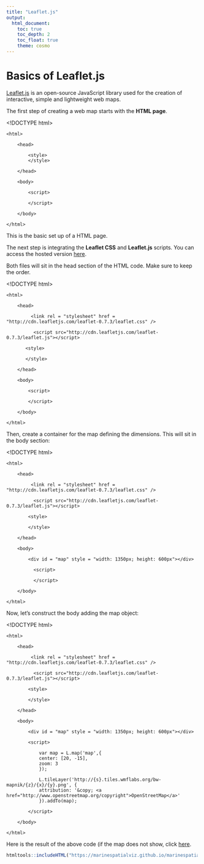---
title: "Leaflet.js"
output: 
  html_document:
    toc: true
    toc_depth: 2
    toc_float: true
    theme: cosmo
---

# Basics of Leaflet.js


[Leaflet.js](http://leafletjs.com/) is an open-source JavaScript library used for the creation of interactive, simple and lightweight web maps.


The first step of creating a web map starts with the **HTML page**.


<!DOCTYPE html>

    <html>

        <head>

            <style>
            </style>

        </head>

        <body>

            <script>

            </script>

        </body>

    </html>


This is the basic set up of a HTML page.

The next step is integrating the **Leaflet CSS** and **Leaflet.js** scripts. You can access the hosted version [here](http://leafletjs.com/download.html).

Both files will sit in the head section of the HTML code. Make sure to keep the order.


<!DOCTYPE html>

    <html>

        <head>

             <link rel = "stylesheet" href = "http://cdn.leafletjs.com/leaflet-0.7.3/leaflet.css" />

              <script src="http://cdn.leafletjs.com/leaflet-0.7.3/leaflet.js"></script>

           <style>

           </style>

        </head>

        <body>

            <script>

            </script>

        </body>

    </html>
    

Then, create a container for the map defining the dimensions. This will sit in the body section:


<!DOCTYPE html>

    <html>

        <head>

             <link rel = "stylesheet" href = "http://cdn.leafletjs.com/leaflet-0.7.3/leaflet.css" />

              <script src="http://cdn.leafletjs.com/leaflet-0.7.3/leaflet.js"></script>

            <style>

            </style>

        </head>

        <body>

            <div id = "map" style = "width: 1350px; height: 600px"></div>

              <script>

              </script>

        </body>

    </html>
    

Now, let's construct the body adding the map object:


<!DOCTYPE html>

    <html>

        <head>

             <link rel = "stylesheet" href = "http://cdn.leafletjs.com/leaflet-0.7.3/leaflet.css" />

              <script src="http://cdn.leafletjs.com/leaflet-0.7.3/leaflet.js"></script>

            <style>

            </style>

        </head>

        <body>

            <div id = "map" style = "width: 1350px; height: 600px"></div>

            <script>

                var map = L.map('map',{
                center: [20, -15],
                zoom: 3
                });

                L.tileLayer('http://{s}.tiles.wmflabs.org/bw-mapnik/{z}/{x}/{y}.png', {
                attribution: '&copy; <a href="http://www.openstreetmap.org/copyright">OpenStreetMap</a>'
                }).addTo(map);

            </script>

        </body>

    </html>


Here is the result of the above code (if the map does not show, click [here](https://marinespatialviz.github.io/marinespatialviz/external/map.html).


```{r, echo = FALSE}
htmltools::includeHTML("https://marinespatialviz.github.io/marinespatialviz/external/map.html")

```